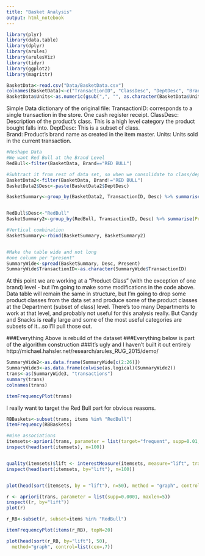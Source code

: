 ```yaml
---
title: "Basket Analysis"
output: html_notebook
---
```

```r
library(plyr)
library(data.table)
library(dplyr)
library(arules)
library(arulesViz)
library(tidyr)
library(ggplot2)
library(magrittr)

```

```r
BasketData<-read.csv("Data/BasketData.csv")
colnames(BasketData)<-c("TransactionID", "ClassDesc", "DeptDesc", "Brand", "Units")
BasketData$Units<-as.numeric(gsub(",", "", as.character(BasketData$Units)))
```

Simple Data dictionary of the original file:
TransactionID: corresponds to a single transaction in the store. One cash register receipt.
ClassDesc: Description of the product's class.  This is a high level category the product bought falls into.
DeptDesc: This is a subset of class.  
Brand: Product's brand name as created in the item master.
Units: Units sold in the current transaction.

```r
#Reshape Data
#We want Red Bull at the Brand Level
RedBull<-filter(BasketData, Brand=="RED BULL")

#Subtract it from rest of data set, so when we consolidate to class/dept level for remainder it isn't double counted
BasketData2<-filter(BasketData, Brand!="RED BULL")
BasketData2$Desc<-paste(BasketData2$DeptDesc)

BasketSummary<-group_by(BasketData2, TransactionID, Desc) %>% summarise(Present=1)


RedBull$Desc<-"RedBull"
BasketSummary2<-group_by(RedBull, TransactionID, Desc) %>% summarise(Present=1)

#Vertical combination
BasketSummary<-rbind(BasketSummary, BasketSummary2)


#Make the table wide and not long
#one column per "present"
SummaryWide<-spread(BasketSummary, Desc, Present)
SummaryWide$TransactionID<-as.character(SummaryWide$TransactionID)
```


At this point we are working at a "Product Class" (with the exception of one brand) level - but I'm going to make some modifications in the code above.  Data table will remain the same in structure, but I'm going to drop some product classes from the data set and produce some of the product classes at the Department (subset of class) level.  There's too many Departments to work at that level, and probably not useful for this analysis really.  But Candy and Snacks is really large and some of the most useful categories are subsets of it...so I'll pull those out.

###Everything Above is rebuild of the dataset
###Everything below is part of the algorithm construction
###It's ugly and I haven't built it out entirely
http://michael.hahsler.net/research/arules_RUG_2015/demo/


```r
SummaryWide2<-as.data.frame(SummaryWide[c(2:26)])
SummaryWide3<-as.data.frame(colwise(as.logical)(SummaryWide2))
trans<-as(SummaryWide3, "transactions")
summary(trans)
colnames(trans)
```


```r
itemFrequencyPlot(trans)
```

I really want to target the Red Bull part for obvious reasons.

```r
RBBaskets<-subset(trans, items %in% "RedBull")
itemFrequency(RBBaskets)

```


```r
#mine associations
itemsets<-apriori(trans, parameter = list(target="frequent", supp=0.01, minlen=1))
inspect(head(sort(itemsets), n=100))


quality(itemsets)$lift <- interestMeasure(itemsets, measure="lift", trans = trans)
inspect(head(sort(itemsets, by="lift"), n=100))


plot(head(sort(itemsets, by = "lift"), n=50), method = "graph", control=list(cex=.8))

r <- apriori(trans, parameter = list(supp=0.0001, maxlen=5))
inspect((r, by="lift"))
plot(r)

r_RB<-subset(r, subset=items %in% "RedBull")

itemFrequencyPlot(items(r_RB), topN=20)

plot(head(sort(r_RB, by="lift"), 50),
  method="graph", control=list(cex=.7))

```